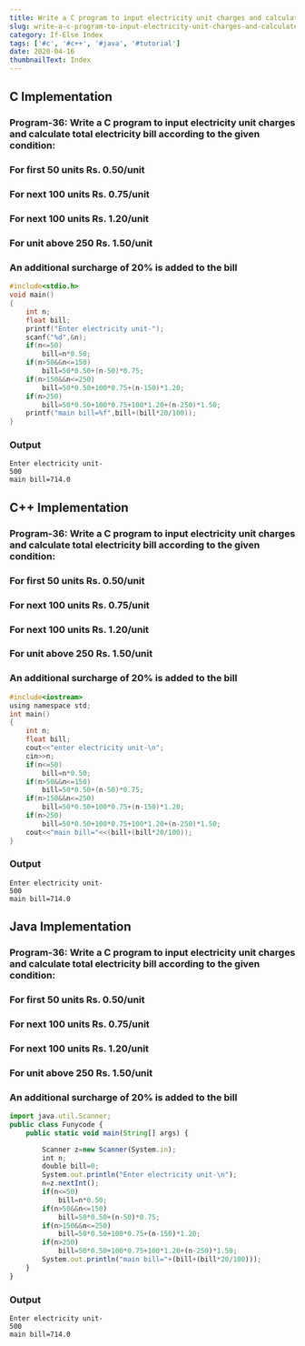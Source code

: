 ---
title: Write a C program to input electricity unit charges and calculate total electricity bill according to the given condition For first 50 units Rs. 0.50/unit −For next 100 units Rs. 0.75/unit −For next 100 units Rs. 1.20/unit −For unit above 250 Rs. 1.50/unit −An additional surcharge of 20% is added to the bill
slug: write-a-c-program-to-input-electricity-unit-charges-and-calculate-total-electricity-bill-according-to-the-given-condition
category: If-Else Index
tags: ['#c', '#c++', '#java', '#tutorial']
date: 2020-04-16
thumbnailText: Index
---

## C Implementation
### Program-36: Write a C program to input electricity unit charges and calculate total electricity bill according to the given condition:

### For first 50 units Rs. 0.50/unit
### For next 100 units Rs. 0.75/unit
### For next 100 units Rs. 1.20/unit
### For unit above 250 Rs. 1.50/unit
### An additional surcharge of 20% is added to the bill
```c
#include<stdio.h>
void main()
{
    int n;
    float bill;
    printf("Enter electricity unit-");
    scanf("%d",&n);
    if(n<=50)
        bill=n*0.50;
    if(n>50&&n<=150)
        bill=50*0.50+(n-50)*0.75;
    if(n>150&&n<=250)
        bill=50*0.50+100*0.75+(n-150)*1.20;
    if(n>250)
        bill=50*0.50+100*0.75+100*1.20+(n-250)*1.50;
    printf("main bill=%f",bill+(bill*20/100));
}
```
### Output
```
Enter electricity unit-
500
main bill=714.0
```

## C++ Implementation
### Program-36: Write a C program to input electricity unit charges and calculate total electricity bill according to the given condition:

### For first 50 units Rs. 0.50/unit
### For next 100 units Rs. 0.75/unit
### For next 100 units Rs. 1.20/unit
### For unit above 250 Rs. 1.50/unit
### An additional surcharge of 20% is added to the bill
```c
#include<iostream>
using namespace std;
int main()
{
    int n;
    float bill;
    cout<<"enter electricity unit-\n";
    cin>>n;
    if(n<=50)
        bill=n*0.50;
    if(n>50&&n<=150)
        bill=50*0.50+(n-50)*0.75;
    if(n>150&&n<=250)
        bill=50*0.50+100*0.75+(n-150)*1.20;
    if(n>250)
        bill=50*0.50+100*0.75+100*1.20+(n-250)*1.50;
    cout<<"main bill="<<(bill+(bill*20/100));
}
```
### Output
```
Enter electricity unit-
500
main bill=714.0
```

## Java Implementation
### Program-36: Write a C program to input electricity unit charges and calculate total electricity bill according to the given condition:

### For first 50 units Rs. 0.50/unit
### For next 100 units Rs. 0.75/unit
### For next 100 units Rs. 1.20/unit
### For unit above 250 Rs. 1.50/unit
### An additional surcharge of 20% is added to the bill
```js
import java.util.Scanner;
public class Funycode {
    public static void main(String[] args) {

        Scanner z=new Scanner(System.in);
        int n;
        double bill=0;
        System.out.println("Enter electricity unit-\n");
        n=z.nextInt();
        if(n<=50)
            bill=n*0.50;
        if(n>50&&n<=150)
            bill=50*0.50+(n-50)*0.75;
        if(n>150&&n<=250)
            bill=50*0.50+100*0.75+(n-150)*1.20;
        if(n>250)
            bill=50*0.50+100*0.75+100*1.20+(n-250)*1.50;
        System.out.println("main bill="+(bill+(bill*20/100)));
    }
}
```
### Output
```
Enter electricity unit-
500
main bill=714.0
```
